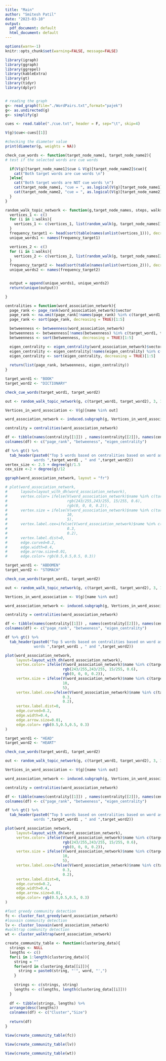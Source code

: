 ```yaml
---
title: "Main"
author: "Smitesh Patil"
date: "2023-03-10"
output:
  pdf_document: default
  html_document: default
---
```


```r

options(warn=-1)
knitr::opts_chunk$set(warning=FALSE, message=FALSE)
```


```r
library(igraph)
library(ggraph)
library(ggrepel)
library(kableExtra)
library(gt)
library(tidyr)
library(dplyr)


# reading the graph 
g<- read_graph(file="./WordPairs.txt",format="pajek")
g<- as.undirected(g)
g<- simplify(g)

cues <- read.table("./cue.txt", header = F, sep="\t", skip=4)

V(g)$cue<-cues[[1]]

#checking the diameter value
print(diameter(g, weights = NA))

```

```r

check_cue_words <- function(target_node_name1, target_node_name2){
# test if the selected words are cue words

  if(V(g)[target_node_name1]$cue & V(g)[target_node_name2]$cue){
    cat("Both target words are cue words \n")
  }else{
    cat("Both target words are NOT cue words \n")
    cat(target_node_name1, "cue = ", as.logical(V(g)[target_node_name1]$cue ),"\n")
    cat(target_node_name2, "cue = ", as.logical(V(g)[target_node_name2]$cue ),"\n")
  }
}

```

```r

random_walk_topic_network <- function(g,target_node_names, steps, walks, mode, topn){
  vertices_1 <- c()
  for (i in 1:walks){
    vertices_1 <- c(vertices_1, list(random_walk(g, target_node_names[1], steps, mode = mode)))
  }
  frequency_target1 <- head(sort(table(names(unlist(vertices_1))), decreasing = TRUE), 100)
  unique_words1 <- names(frequency_target1)

  vertices_2 <- c()
  for (i in 1:walks){
    vertices_2 <- c(vertices_2, list(random_walk(g, target_node_names[2], steps, mode = mode)))
  }
  frequency_target2 <- head(sort(table(names(unlist(vertices_2))), decreasing = TRUE), topn)
  unique_words2 <- names(frequency_target2)


  output = append(unique_words1, unique_words2)
  return(unique(output))

}

centralities = function(word_association_network){
  page_rank <- page_rank(word_association_network)$vector
  page_rank <- na.omit(page_rank[!names(page_rank) %in% c(target_word1, target_word2)])
  page_rank <- sort(page_rank, decreasing = TRUE)[1:5]

  betweenness <- betweenness(word_association_network)
  betweenness <- betweenness[!names(betweenness) %in% c(target_word1, target_word2)]
  betweenness <- sort(betweenness, decreasing = TRUE)[1:5]

  eigen_centrality <- eigen_centrality(word_association_network)$vector
  eigen_centrality <- eigen_centrality[!names(eigen_centrality) %in% c(target_word1, target_word2)]
  eigen_centrality <- sort(eigen_centrality, decreasing = TRUE)[1:5]
  
  return(list(page_rank, betweenness, eigen_centrality))
}

```

```r
target_word1 <- "BOOK"
target_word2 <- "DICTIONARY"

check_cue_words(target_word1, target_word2)

out <- random_walk_topic_network(g, c(target_word1, target_word2), 3, 100, "all", 160)

Vertices_in_word_association <- V(g)[name %in% out]

word_association_network <- induced.subgraph(g, Vertices_in_word_association)

centrality = centralities(word_association_network)

df <- tibble(names(centrality[[1]]) , names(centrality[[2]]), names(centrality[[3]]))
colnames(df) <- c("page_rank", "betweeness", "eigen_centrality")

df %>% gt() %>%
  tab_header(paste0("Top 5 words based on centralities based on word association network for
             words ",target_word1 , " and ",target_word2))
vertex_size <- 2.5 + degree(g)/1.5
cex_size <-2 + degree(g)/12

ggraph(word_association_network, layout = "fr") 

# plot(word_association_network,
#      layout=layout_with_dh(word_association_network),
#      vertex.color= ifelse(V(word_association_network)$name %in% c(target_word1, target_word2),
#                           rgb(243/255,243/255, 15/255, 0.6),
#                           rgb(0, 0, 0, 0.2)),
#      vertex.size = ifelse(V(word_association_network)$name %in% c(target_word1, target_word2),
#                           10,
#                           5),
#      vertex.label.cex=ifelse(V(word_association_network)$name %in% c(target_word1, target_word2),
#                           0.3,
#                           0.2), 
#      vertex.label.dist=0,
#      edge.curved=0.2,
#      edge.width=0.4,
#      edge.arrow.size=0.01,
#      edge.color= rgb(0.5,0.5,0.5, 0.3))
```

```r

target_word1 <- "ABDOMEN"
target_word2 <- "STOMACH"

check_cue_words(target_word1, target_word2)

out <- random_walk_topic_network(g, c(target_word1, target_word2), 3, 100, "all", 160)

Vertices_in_word_association <- V(g)[name %in% out]

word_association_network <- induced.subgraph(g, Vertices_in_word_association)

centrality = centralities(word_association_network)

df <- tibble(names(centrality[[1]]) , names(centrality[[2]]), names(centrality[[3]]))
colnames(df) <- c("page_rank", "betweeness", "eigen_centrality")

df %>% gt() %>%
  tab_header(paste0("Top 5 words based on centralities based on word association network for
             words ",target_word1 , " and ",target_word2))

plot(word_association_network,
     layout=layout_with_dh(word_association_network),
     vertex.color= ifelse(V(word_association_network)$name %in% c(target_word1, target_word2),
                          rgb(243/255,243/255, 15/255, 0.6),
                          rgb(0, 0, 0, 0.2)),
     vertex.size = ifelse(V(word_association_network)$name %in% c(target_word1, target_word2),
                          10,
                          5),
     vertex.label.cex=ifelse(V(word_association_network)$name %in% c(target_word1, target_word2),
                          0.3,
                          0.2), 
     vertex.label.dist=0,
     edge.curved=0.2,
     edge.width=0.4,
     edge.arrow.size=0.01,
     edge.color= rgb(0.5,0.5,0.5, 0.3)
)
```


```r
target_word1 <- "HEAD"
target_word2 <- "HEART"

check_cue_words(target_word1, target_word2)

out <- random_walk_topic_network(g, c(target_word1, target_word2), 3, 100, "all", 160)

Vertices_in_word_association <- V(g)[name %in% out]

word_association_network <- induced.subgraph(g, Vertices_in_word_association)

centrality = centralities(word_association_network)

df <- tibble(names(centrality[[1]]) , names(centrality[[2]]), names(centrality[[3]]))
colnames(df) <- c("page_rank", "betweeness", "eigen_centrality")

df %>% gt() %>%
  tab_header(paste0("Top 5 words based on centralities based on word association network for
             words ",target_word1 , " and ",target_word2))

plot(word_association_network,
     layout=layout_with_dh(word_association_network),
     vertex.color= ifelse(V(word_association_network)$name %in% c(target_word1, target_word2),
                          rgb(243/255,243/255, 15/255, 0.6),
                          rgb(0, 0, 0, 0.2)),
     vertex.size = ifelse(V(word_association_network)$name %in% c(target_word1, target_word2),
                          10,
                          5),
     vertex.label.cex=ifelse(V(word_association_network)$name %in% c(target_word1, target_word2),
                          0.3,
                          0.2), 
     vertex.label.dist=0,
     edge.curved=0.2,
     edge.width=0.4,
     edge.arrow.size=0.01,
     edge.color= rgb(0.5,0.5,0.5, 0.3)
)
```


```r
#fast greedy community detection
fc <- cluster_fast_greedy(word_association_network)
#louvain community detection
lv <- cluster_louvain(word_association_network)
#walktrap community detection
wt <- cluster_walktrap(word_association_network)

create_community_table <- function(clustering_data){
  strings <- NULL
  lengths <- c()
  for(i in 1:length(clustering_data)){
    string = ""
    for(word in clustering_data[[i]]){
      string = paste0(string, "'", word, "',")
    }
    
    strings <- c(strings, string)
    lengths <- c(lengths, length(clustering_data[[i]]))
  }
  
  df <- tibble(strings, lengths) %>%
  arrange(desc(lengths))
  colnames(df) <- c("Cluster","Size")
  
  return(df)
}

View(create_community_table(fc))

View(create_community_table(lv))

View(create_community_table(wt))
```


